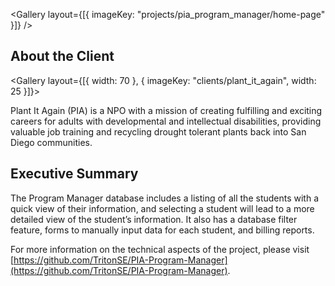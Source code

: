 
<Gallery layout={[{ imageKey: "projects/pia_program_manager/home-page" }]} />

## About the Client

<Gallery layout={[{ width: 70 }, { imageKey: "clients/plant_it_again", width: 25 }]}>

Plant It Again (PIA) is a NPO with a mission of creating fulfilling and exciting careers for adults with developmental and intellectual disabilities, providing valuable job training and recycling drought tolerant plants back into San Diego communities.

</Gallery>

## Executive Summary

The Program Manager database includes a listing of all the students with a quick view of their information, and selecting a student will lead to a more detailed view of the student’s information. It also has a database filter feature, forms to manually input data for each student, and billing reports.

For more information on the technical aspects of the project, please visit [https://github.com/TritonSE/PIA-Program-Manager](https://github.com/TritonSE/PIA-Program-Manager).
